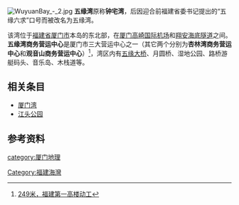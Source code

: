 [[File:WuyuanBay_-_2.jpg|thumb]]
'''五缘湾'''原称'''钟宅湾'''，后因迎合前福建省委书记提出的“五缘六求”口号而被改名为五缘湾。

该湾位于[[福建省|福建省]][[厦门市|厦门市]]本岛的东北部，在[[厦门高崎国际机场|厦门高崎国际机场]]和[[翔安海底隧道|翔安海底隧道]]之间。'''五缘湾商务营运中心'''是厦门市三大营运中心之一（其它两个分别为'''杏林湾商务营运中心'''和'''观音山商务营运中心'''）<ref>[http://www.goodxu.com.cn/chinese/newlist_show.asp?Mid=2&Sid=0&Nid=747 249米，福建第一高楼动工]{{dead link|date=2017年11月 |bot=InternetArchiveBot |fix-attempted=yes }}</ref>，湾区内有[[五缘大桥|五缘大桥]]、月圆桥、湿地公园、路桥游艇码头、音乐岛、木栈道等。

==相关条目==

* [[厦门湾_(福建)|厦门湾]]
* [[江头公园|江头公园]]

==参考资料==
<references />

{{DEFAULTSORT:Wuyuan}}
[[category:厦门地理|category:厦门地理]]
[[Category:福建海灣|Category:福建海灣]]